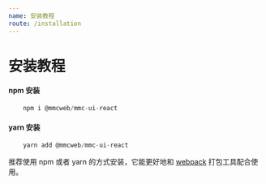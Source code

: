 ```yaml
---
name: 安装教程
route: /installation
---
```


# 安装教程

#### npm 安装

```js
    npm i @mmcweb/mmc-ui-react
```

#### yarn 安装

```js
    yarn add @mmcweb/mmc-ui-react
```

推荐使用 npm 或者 yarn 的方式安装，它能更好地和 [webpack](https://webpack.js.org/) 打包工具配合使用。
